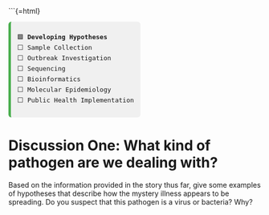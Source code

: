 ```{=html}
<div style="font-family:monospace; font-size: 0.9em; background:#f0f0f0; border-left: 5px solid #4CAF50; padding: 0.75em 1em; margin-top: 1em; border-radius: 6px; width: fit-content;">
🟩 <strong>Developing Hypotheses</strong><br>
⬜ Sample Collection<br>
⬜ Outbreak Investigation<br>
⬜ Sequencing<br>
⬜ Bioinformatics<br>
⬜ Molecular Epidemiology <br>
⬜ Public Health Implementation
</div>



# Discussion One: What kind of pathogen are we dealing with?

Based on the information provided in the story thus far, give some examples of hypotheses that describe how the mystery illness appears to be spreading. Do you suspect that this pathogen is a virus or bacteria? Why?